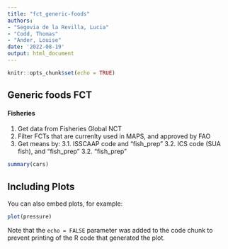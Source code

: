 ```yaml
---
title: "fct_generic-foods"
authors:
- "Segovia de la Revilla, Lucia"
- "Codd, Thomas"
- "Ander, Louise" 
date: '2022-08-19'
output: html_document
---
```


```r
knitr::opts_chunk$set(echo = TRUE)
```

## Generic foods FCT

#### Fisheries

1. Get data from Fisheries Global NCT
2. Filter FCTs that are currenlty used in MAPS, and approved by FAO
3. Get means by:
  3.1. ISSCAAP code and "fish_prep"
  3.2. ICS code (SUA fish), and "fish_prep"
  3.2. "fish_prep"


```r
summary(cars)
```

## Including Plots

You can also embed plots, for example:

```r
plot(pressure)
```

Note that the `echo = FALSE` parameter was added to the code chunk to prevent printing of the R code that generated the plot.
